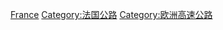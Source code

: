 {{Commons cat|Autoroutes in France}}
{{Catmore}}

[[Category:各国高速公路|France]]
[[Category:法国公路|Category:法国公路]]
[[Category:欧洲高速公路|Category:欧洲高速公路]]